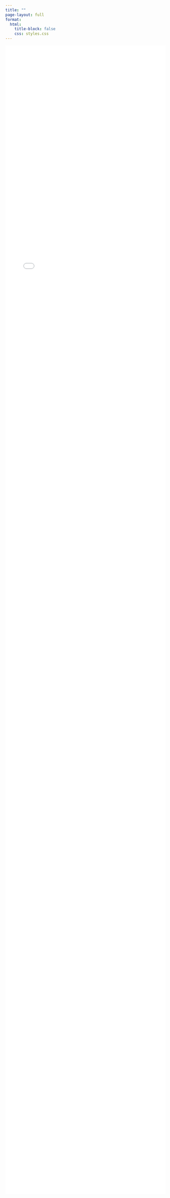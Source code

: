 ```yaml
---
title: ""
page-layout: full
format:
  html:
    title-block: false
    css: styles.css
---
```


<iframe 
  src="project-airbnb.pdf" 
  style="width: 100%; height: 90vh; border: none;" 
  title="Airbnb Sentiment Report PDF">
</iframe>
